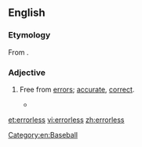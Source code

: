 ==English==

===Etymology===
From {{suffix|error|less|lang=en}}.

===Adjective===
{{en-adj|-}}

# {{lb|en|not comparable}} Free from [[error]]s; [[accurate]], [[correct]].
#* {{quote-book|author=Jack Walsh, Marshall J Cook|year=2004|page=176|title=Baseball's Good Guys: The Real Heroes of the Game|passage=He had a down year at the plate, hitting just .251 with 14 homers, but was nearly flawless in the field as he posted that record .996 fielding percentage, a 95-game '''errorless''' streak, and just three errors all season.|ISBN=1582617228}}

[[Category:en:Baseball]]

[[et:errorless]]
[[vi:errorless]]
[[zh:errorless]]